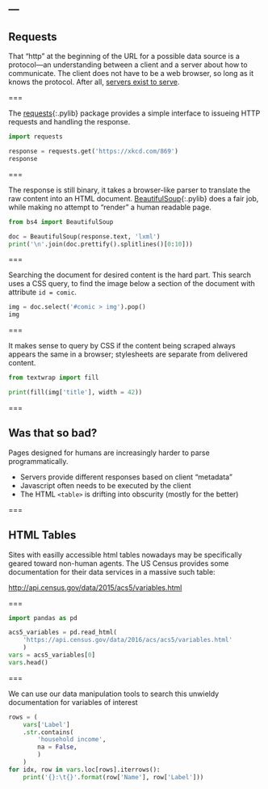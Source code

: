 ---
---

## Requests

That "http" at the beginning of the URL for a possible data source is
a protocol---an understanding between a client and a server about how
to communicate. The client does not have to be a web browser, so long
as it knows the protocol. After all, [servers exist to
serve](https://xkcd.com/869/).

===

The [requests](){:.pylib} package provides a simple interface to
issueing HTTP requests and handling the response.

```python
import requests

response = requests.get('https://xkcd.com/869')
response
```

===

The response is still binary, it takes a browser-like parser to
translate the raw content into an HTML
document. [BeautifulSoup](){:.pylib} does a fair job, while making no
attempt to "render" a human readable page.

```python
from bs4 import BeautifulSoup

doc = BeautifulSoup(response.text, 'lxml')
print('\n'.join(doc.prettify().splitlines()[0:10]))
```

===

Searching the document for desired content is the hard part. This search
uses a CSS query, to find the image below a section of the document with
attribute `id = comic`.

```python
img = doc.select('#comic > img').pop()
img
```

===

It makes sense to query by CSS if the content being scraped always appears
the same in a browser; stylesheets are separate from delivered content.

```python
from textwrap import fill

print(fill(img['title'], width = 42))
```

===

## Was that so bad?

Pages designed for humans are increasingly harder to parse programmatically.

- Servers provide different responses based on client "metadata"
- Javascript often needs to be executed by the client
- The HTML `<table>` is drifting into obscurity (mostly for the better)

===

## HTML Tables

Sites with easilly accessible html tables nowadays may be specifically
geared toward non-human agents. The US Census provides some
documentation for their data services in a massive such table:

<http://api.census.gov/data/2015/acs5/variables.html>

===

```python
import pandas as pd

acs5_variables = pd.read_html(
    'https://api.census.gov/data/2016/acs/acs5/variables.html'
    )
vars = acs5_variables[0]
vars.head()
```

<!--
failed_banks = pd.read_html(
  'https://www.fdic.gov/bank/individual/failed/banklist.html')
-->

===

We can use our data manipulation tools to search this unwieldy
documentation for variables of interest

```python
rows = (
    vars['Label']
    .str.contains(
        'household income',
        na = False,
        )
    )
for idx, row in vars.loc[rows].iterrows():
    print('{}:\t{}'.format(row['Name'], row['Label']))
```
